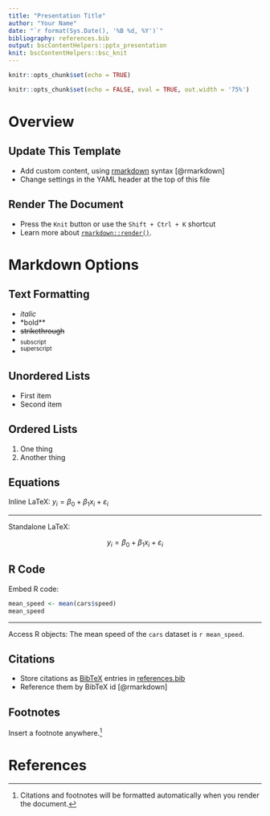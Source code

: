 ```yaml
---
title: "Presentation Title"
author: "Your Name"
date: "`r format(Sys.Date(), '%B %d, %Y')`"
bibliography: references.bib
output: bscContentHelpers::pptx_presentation
knit: bscContentHelpers::bsc_knit
---
```


```r
knitr::opts_chunk$set(echo = TRUE)
```

```r
knitr::opts_chunk$set(echo = FALSE, eval = TRUE, out.width = '75%')
```

# Overview

## Update This Template

- Add custom content, using [rmarkdown](https://bookdown.org/yihui/rmarkdown/) syntax [@rmarkdown]
- Change settings in the YAML header at the top of this file

## Render The Document

- Press the `Knit` button or use the `Shift + Ctrl + K` shortcut
- Learn more about [`rmarkdown::render()`](https://rmarkdown.rstudio.com/docs/reference/render.html).

# Markdown Options

## Text Formatting

- *italic* 
- *bold** 
- ~~strikethrough~~ 
- ~subscript~ 
- ^superscript^

## Unordered Lists

* First item
* Second item

## Ordered Lists

1. One thing
2. Another thing

## Equations

Inline LaTeX: $y_i = \beta_0 + \beta_1x_i + \varepsilon_i$

<!-- manual slide break -->
***

Standalone LaTeX:

$$y_i = \beta_0 + \beta_1x_i + \varepsilon_i$$

## R Code

Embed R code: 

```r
mean_speed <- mean(cars$speed)
mean_speed
```

***

Access R objects: The mean speed of the `cars` dataset is `r mean_speed`.

## Citations

- Store citations as [BibTeX](https://rmarkdown.rstudio.com/authoring_bibliographies_and_citations.html) entries in [references.bib](references.bib)
- Reference them by BibTeX id [@rmarkdown]

## Footnotes

Insert a footnote anywhere.[^my-note]

[^my-note]: Citations and footnotes will be formatted automatically when you render the document.

# References
